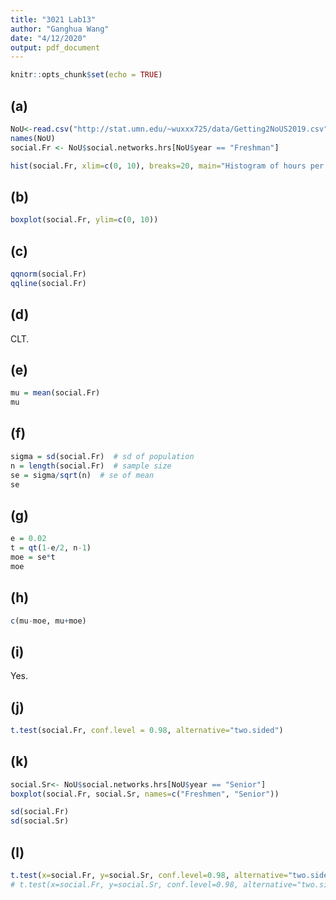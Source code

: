 ```yaml
---
title: "3021 Lab13"
author: "Ganghua Wang"
date: "4/12/2020"
output: pdf_document
---
```


```r
knitr::opts_chunk$set(echo = TRUE)
```

## (a)
```r
NoU<-read.csv("http://stat.umn.edu/~wuxxx725/data/Getting2NoUS2019.csv", header = T)
names(NoU)
social.Fr <- NoU$social.networks.hrs[NoU$year == "Freshman"]
```

```r
hist(social.Fr, xlim=c(0, 10), breaks=20, main="Histogram of hours per day spent on social media for Freshmen", xlab="Hours per day")
```

## (b)
```r
boxplot(social.Fr, ylim=c(0, 10))
```

## (c)
```r
qqnorm(social.Fr)
qqline(social.Fr)
```

## (d)
CLT.

## (e)
```r
mu = mean(social.Fr)
mu
```

## (f)
```r
sigma = sd(social.Fr)  # sd of population
n = length(social.Fr)  # sample size
se = sigma/sqrt(n)  # se of mean
se
```

## (g)
```r
e = 0.02
t = qt(1-e/2, n-1)
moe = se*t
moe
```

## (h)
```r
c(mu-moe, mu+moe)
```

## (i)
Yes.

## (j)
```r
t.test(social.Fr, conf.level = 0.98, alternative="two.sided")
```

## (k)
```r
social.Sr<- NoU$social.networks.hrs[NoU$year == "Senior"]
boxplot(social.Fr, social.Sr, names=c("Freshmen", "Senior"))
```
```r
sd(social.Fr)
sd(social.Sr)
```


## (l)
```r
t.test(x=social.Fr, y=social.Sr, conf.level=0.98, alternative="two.sided", var.equal=TRUE)
# t.test(x=social.Fr, y=social.Sr, conf.level=0.98, alternative="two.sided", var.equal=F)  # using an approximate test called Welch t-test when variance of two samples are unequal. 
```

